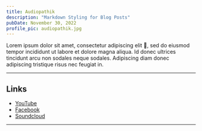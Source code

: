 ```yaml
---
title: Audiopathik
description: "Markdown Styling for Blog Posts"
pubDate: November 30, 2022
profile_pic: audiopathik.jpg
---
```


<BlogImage src={Dog} alt="Beagle Dog by Jules D. on Unsplash" />

Lorem ipsum dolor sit amet, consectetur adipiscing elit 🤣, sed do eiusmod tempor incididunt ut labore et dolore magna aliqua. Id donec ultrices tincidunt arcu non sodales neque sodales. Adipiscing diam donec adipiscing tristique risus nec feugiat in.

---

## Links

- [YouTube](https://youtube.com)
- [Facebook](https://facebook.com)
- [Soundcloud](https://soundcloud.com)

---
